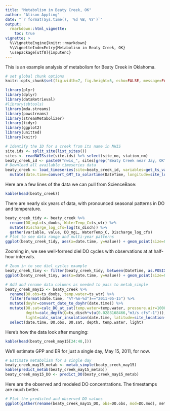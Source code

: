 ```yaml
---
title: "Metabolism in Beaty Creek, OK"
author: "Alison Appling"
date: "`r format(Sys.time(), '%d %B, %Y')`"
output: 
  rmarkdown::html_vignette:
    toc: true
vignette: >
  %\VignetteEngine{knitr::rmarkdown}
  %\VignetteIndexEntry{Metabolism in Beaty Creek, OK}
  \usepackage[utf8]{inputenc}
---
```


This is an example analysis of metabolism for Beaty Creek in Oklahoma.

```r
# set global chunk options
knitr::opts_chunk$set(fig.width=7, fig.height=5, echo=FALSE, message=FALSE, warning=FALSE, results="hide")
```

```r
library(plyr)
library(dplyr)
library(dataRetrieval)
#library(sbtools)
library(mda.streams)
library(powstreams)
library(streamMetabolizer)
library(tidyr)
library(ggplot2)
library(unitted)
library(knitr)
```

```r
# Identify the ID for a creek from its name in NWIS
site.ids <- split_site(list_sites())
sites <- readNWISsite(site.ids) %>% select(site_no, station_nm)
beaty_creek_id <- paste0("nwis_", sites[grep("Beaty Creek near Jay, OK", sites$station_nm),"site_no"])
# Download all available timeseries data
beaty_creek <- load_timeseries(site=beaty_creek_id, variables=get_ts_variables(beaty_creek_id), join.fun=full_join) %>%
  mutate(date.time=convert_GMT_to_solartime(DateTime, longitude=site_location(beaty_creek_id)$longitude, time.type="apparent solar"))
```

Here are a few lines of the data we can pull from ScienceBase:
```r
kable(head(beaty_creek))
```

There are nearly six years of data, with pronounced seasonal patterns in DO and temperature.
```r
beaty_creek_tidy <- beaty_creek %>%
  rename(DO_mgL=ts_doobs, WaterTemp_C=ts_wtr) %>%
  mutate(Discharge_log_cfs=log(ts_disch)) %>%
  gather(variable, value, DO_mgL, WaterTemp_C, Discharge_log_cfs)
# Plot to see data range and multi-year patterns
ggplot(beaty_creek_tidy, aes(x=date.time, y=value)) + geom_point(size=0.5) + facet_grid(variable~., scales="free_y") + theme_bw()
```

Zooming in, we see well-formed diel DO cycles with observations at at half-hour intervals.
```r
# Zoom in to see diel cycles example
beaty_creek_tiny <- filter(beaty_creek_tidy, between(DateTime, as.POSIXct("2011-05-12 00:00:00"), as.POSIXct("2011-05-17 00:00:00")))
ggplot(beaty_creek_tiny, aes(x=date.time, y=value)) + geom_point(size=0.5) + facet_grid(variable~., scales="free_y") + theme_bw()
```

```r
# Add and rename data columns as needed to pass to metab_simple
beaty_creek_may15 <- beaty_creek %>% 
  rename(DO.obs=ts_doobs, temp.water=ts_wtr) %>%
  filter(format(date.time, "%Y-%m-%d")=="2011-05-15") %>%
  mutate(doyhr=convert_date_to_doyhr(date.time)) %>%
  mutate(DO.sat=calc_DO_at_sat(temp.water=temp.water, pressure.air=1000),
         depth=calc_depth(Q=ts_disch*v(u(0.0283168466,"m3/s cfs^-1"))),
         light=calc_solar_insolation(date.time, latitude=site_location(beaty_creek_id)$latitude)) %>%
  select(date.time, DO.obs, DO.sat, depth, temp.water, light)
```

Here's how the data look after munging:
```r
kable(head(beaty_creek_may15[24:48,]))
```

We'll estimate GPP and ER for just a single day, May 15, 2011, for now.
```r
# Estimate metabolism for a single day
beaty_creek_may15_metab <- metab_simple(beaty_creek_may15)
kable(predict_metab(beaty_creek_may15_metab))
beaty_creek_may15_DO <- predict_DO(beaty_creek_may15_metab)
```

Here are the observed and modeled DO concentrations. The timestamps are much better.
```r
# Plot the predicted and observed DO values
ggplot(gather(rename(beaty_creek_may15_DO, obs=DO.obs, mod=DO.mod), method, DO.mgL, obs, mod), aes(x=date.time, y=DO.mgL, color=method)) + geom_point() + theme_bw()
```